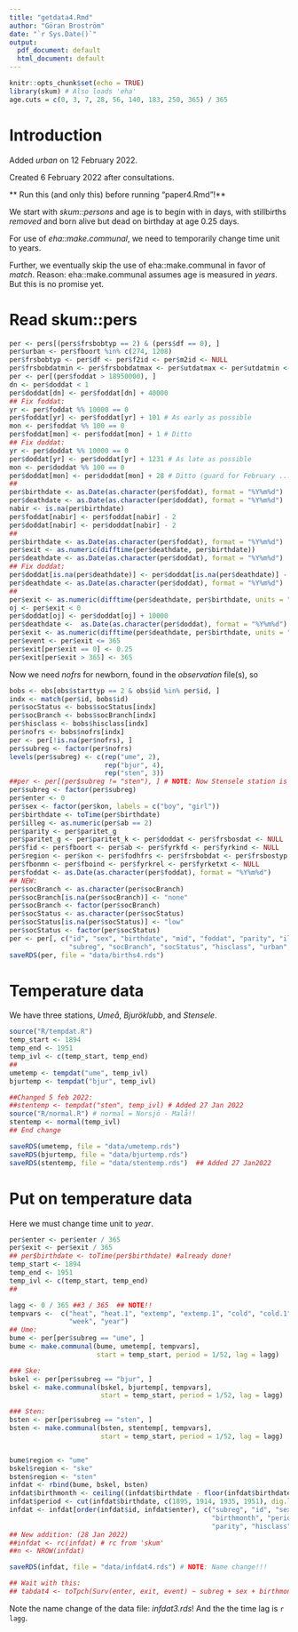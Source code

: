 ```yaml
---
title: "getdata4.Rmd"
author: "Göran Broström"
date: "`r Sys.Date()`"
output:
  pdf_document: default
  html_document: default
---
```


```r
knitr::opts_chunk$set(echo = TRUE)
library(skum) # Also loads 'eha'
age.cuts = c(0, 3, 7, 28, 56, 140, 183, 250, 365) / 365
```

# Introduction

Added *urban* on 12 February 2022.

Created 6 February 2022 after consultations.

** Run this (and only this) before running "paper4.Rmd"!**

We start with *skum::persons*  and age is to begin with in days,
with stillbirths  *removed* and born alive but dead on birthday at age 0.25 days.

For use of *eha::make.communal*, we need to temporarily change time unit to years.

Further, we eventually skip the use of eha::make.communal in  favor of *match*. Reason: 
eha::make.communal assumes age is measured in *years*. But this is no promise yet.

# Read skum::pers

```r
per <- pers[(pers$frsbobtyp == 2) & (pers$df == 0), ]
per$urban <- per$fboort %in% c(274, 1208)
per$frsbobtyp <- per$df <- per$f2id <- per$m2id <- NULL
per$frsbobdatmin <- per$frsbobdatmax <- per$utdatmax <- per$utdatmin <- NULL
per <- per[(per$foddat > 18950000), ]
dn <- per$doddat < 1
per$doddat[dn] <- per$foddat[dn] + 40000
## Fix foddat:
yr <- per$foddat %% 10000 == 0
per$foddat[yr] <- per$foddat[yr] + 101 # As early as possible
mon <- per$foddat %% 100 == 0
per$foddat[mon] <- per$foddat[mon] + 1 # Ditto
## Fix doddat:
yr <- per$doddat %% 10000 == 0
per$doddat[yr] <- per$doddat[yr] + 1231 # As late as possible
mon <- per$doddat %% 100 == 0
per$doddat[mon] <- per$doddat[mon] + 28 # Ditto (guard for February ...)
##
per$birthdate <- as.Date(as.character(per$foddat), format = "%Y%m%d")
per$deathdate <- as.Date(as.character(per$doddat), format = "%Y%m%d")
nabir <- is.na(per$birthdate)
per$foddat[nabir] <- per$foddat[nabir] - 2
per$doddat[nabir] <- per$doddat[nabir] - 2
##
per$birthdate <- as.Date(as.character(per$foddat), format = "%Y%m%d")
per$exit <- as.numeric(difftime(per$deathdate, per$birthdate))
per$deathdate <- as.Date(as.character(per$doddat), format = "%Y%m%d")
## Fix doddat:
per$doddat[is.na(per$deathdate)] <- per$doddat[is.na(per$deathdate)] - 1
per$deathdate <- as.Date(as.character(per$doddat), format = "%Y%m%d")
##
per$exit <- as.numeric(difftime(per$deathdate, per$birthdate, units = "days"))
oj <- per$exit < 0
per$doddat[oj] <- per$doddat[oj] + 10000
per$deathdate <-  as.Date(as.character(per$doddat), format = "%Y%m%d")
per$exit <- as.numeric(difftime(per$deathdate, per$birthdate, units = "days"))
per$event <- per$exit <= 365
per$exit[per$exit == 0] <- 0.25
per$exit[per$exit > 365] <- 365
```

Now we need *nofrs* for newborn, found in the *observation* file(s), so

```r
bobs <- obs[obs$starttyp == 2 & obs$id %in% per$id, ]
indx <- match(per$id, bobs$id)
per$socStatus <- bobs$socStatus[indx]
per$socBranch <- bobs$socBranch[indx]
per$hisclass <- bobs$hisclass[indx]
per$nofrs <- bobs$nofrs[indx]
per <- per[!is.na(per$nofrs), ]
per$subreg <- factor(per$nofrs)
levels(per$subreg) <- c(rep("ume", 2), 
                        rep("bjur", 4), 
                        rep("sten", 3))
##per <- per[(per$subreg != "sten"), ] # NOTE: Now Stensele station is included
per$subreg <- factor(per$subreg)
per$enter <- 0
per$sex <- factor(per$kon, labels = c("boy", "girl"))
per$birthdate <- toTime(per$birthdate)
per$illeg <- as.numeric(per$ab == 2)
per$parity <- per$paritet_g
per$paritet_g <- per$paritet_k <- per$doddat <- per$frsbosdat <- NULL
per$fid <- per$fboort <- per$ab <- per$fyrkfd <- per$fyrkind <- NULL
per$region <- per$kon <- per$fodhfrs <- per$frsbobdat <- per$frsbostyp <- NULL
per$fbonmn <- per$fboind <- per$fyrkrel <- per$fyrketxt <- NULL
per$foddat <- as.Date(as.character(per$foddat), format = "%Y%m%d")
## NEW:
per$socBranch <- as.character(per$socBranch)
per$socBranch[is.na(per$socBranch)] <- "none"
per$socBranch <- factor(per$socBranch)
per$socStatus <- as.character(per$socStatus)
per$socStatus[is.na(per$socStatus)] <- "low"
per$socStatus <- factor(per$socStatus)
per <- per[, c("id", "sex", "birthdate", "mid", "foddat", "parity", "illeg", 
               "subreg", "socBranch", "socStatus", "hisclass", "urban", "enter", "exit", "event")]
saveRDS(per, file = "data/births4.rds")
```

# Temperature data

We have three stations, *Umeå*, *Bjuröklubb*, and *Stensele*.


```r
source("R/tempdat.R")
temp_start <- 1894
temp_end <- 1951
temp_ivl <- c(temp_start, temp_end)
##
umetemp <- tempdat("ume", temp_ivl)
bjurtemp <- tempdat("bjur", temp_ivl)

##Changed 5 feb 2022:
##stentemp <- tempdat("sten", temp_ivl) # Added 27 Jan 2022
source("R/normal.R") # normal = Norsjö - Malå!!
stentemp <- normal(temp_ivl)
## End change

saveRDS(umetemp, file = "data/umetemp.rds")
saveRDS(bjurtemp, file = "data/bjurtemp.rds")
saveRDS(stentemp, file = "data/stentemp.rds")  ## Added 27 Jan2022
```

# Put on temperature data

Here we must change time unit to *year*.

```r
per$enter <- per$enter / 365
per$exit <- per$exit / 365
## per$birthdate <- toTime(per$birthdate) #already done!
temp_start <- 1894
temp_end <- 1951
temp_ivl <- c(temp_start, temp_end)
##

lagg <- 0 / 365 ##3 / 365  ## NOTE!!
tempvars <-  c("heat", "heat.1", "extemp", "extemp.1", "cold", "cold.1", "emintemp", "emeantemp", "emaxtemp", 
               "week", "year") 
## Ume:
bume <- per[per$subreg == "ume", ]
bume <- make.communal(bume, umetemp[, tempvars], 
                      start = temp_start, period = 1/52, lag = lagg)

### Ske:
bskel <- per[per$subreg == "bjur", ]
bskel <- make.communal(bskel, bjurtemp[, tempvars], 
                       start = temp_start, period = 1/52, lag = lagg)

### Sten:
bsten <- per[per$subreg == "sten", ]
bsten <- make.communal(bsten, stentemp[, tempvars], 
                       start = temp_start, period = 1/52, lag = lagg)


bume$region <- "ume"
bskel$region <- "ske"
bsten$region <- "sten"
infdat <- rbind(bume, bskel, bsten)
infdat$birthmonth <- ceiling((infdat$birthdate - floor(infdat$birthdate)) * 12)
infdat$period <- cut(infdat$birthdate, c(1895, 1914, 1935, 1951), dig.lab = 5)
infdat <- infdat[order(infdat$id, infdat$enter), c("subreg", "id", "sex", "enter", "exit", "event", 
                                                   "birthmonth", "period", "socBranch", "socStatus", "illeg",
                                                   "parity", "hisclass", "urban", tempvars)]
## New addition: (28 Jan 2022)
##infdat <- rc(infdat) # rc from 'skum'
##n <- NROW(infdat)

saveRDS(infdat, file = "data/infdat4.rds") # NOTE: Name change!!!

## Wait with this:
## tabdat4 <- toTpch(Surv(enter, exit, event) ~ subreg + sex + birthmonth + socBranch + illeg + parity 
```

Note the name change of the data file: *infdat3.rds*! And the the time lag is `r lagg`.
